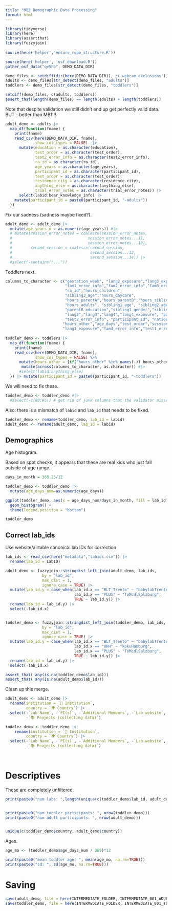 ```yaml
---
title: "MB2 Demographic Data Processing"
format: html
---
```


```r
library(tidyverse)
library(here)
library(assertthat)
library(fuzzyjoin)
 
source(here('helper','ensure_repo_structure.R'))
```

```r
source(here('helper', 'osf_download.R'))
gather_osf_data("qv5hb", DEMO_DATA_DIR)
```

```r
demo_files <- setdiff(dir(here(DEMO_DATA_DIR)), c('webcam_exclusions'))
adults <- demo_files[str_detect(demo_files, "adults")]
toddlers <- demo_files[str_detect(demo_files, "toddlers")]

setdiff(demo_files, c(adults, toddlers))
assert_that(length(demo_files) == length(adults) + length(toddlers))
```

Note that despite validation we still didn't end up get perfectly valid data. BUT - better than MB1!!!

```r
adult_demo <- adults |>
  map_df(function(fname) {
    print(fname)
    read_csv(here(DEMO_DATA_DIR, fname),
             show_col_types = FALSE)  |>
      mutate(education = as.character(education),
             test_order = as.character(test_order),
             test2_error_info = as.character(test2_error_info),
             ra_id = as.character(ra_id), 
             age_years = as.character(age_years),
             participant_id = as.character(participant_id),
             test_order = as.character(test_order),
             residence_city = as.character(residence_city),
             anything_else = as.character(anything_else),
             trial_error_notes = as.character(trial_error_notes)) |>
      select(labid:bear_knowledge_info) |>
    mutate(participant_id = paste0(participant_id, "-adults"))
  }) 
```

Fix our sadness (sadness maybe fixed?).

```r
adult_demo <- adult_demo |>
  mutate(age_years_n = as.numeric(age_years)) #|>
  # mutate(session_error_notes = coalesce(session_error_notes, 
  #                                 session_error_notes...11,
  #                                 session_error_notes...13),
  #        second_session = coalesce(second_session, 
  #                                  second_session...12,
  #                                  second_session...14)) |>
  #select(-contains("..."))
```

Toddlers next.

```r
columns_to_character <- c("gestation_week", "lang2_exposure","lang3_exposure",
                          "fam1_error_info","fam2_error_info","fam3_error_info",
                          "ra_id","hours_children",
                          "sibling3_age","hours_daycare",
                          "hours_parentA","hours_parentB","hours_siblings",
                          "hours_adults", "sibling1_age", "sibling2_age", 
                          "parentB_education","sibling1_gender","sibling2_gender", "sibling4_age", "sibling5_age", 
                          "lang2","lang3","lang4","lang4_exposure", "parentA_education",
                          "test2_error_info", "participant_id", "nationality",
                         "hours_other","age_days","test_order","session_error_info",
                         "lang1_exposure","fam4_error_info","test1_error_info","parentB_native_lang1","hearing_info")
                          
toddler_demo <- toddlers |>
  map_df(function(fname) {
    print(fname)
    read_csv(here(DEMO_DATA_DIR, fname),
             show_col_types = FALSE) %>% 
      mutate(hours_other = {if("hours_other" %in% names(.)) hours_other else 0}) %>% # REMOVE THIS ONCE beinghumanWroclaw has provided the hours_other column
       mutate(across(columns_to_character, as.character)) #|>
      #select(labid:anything_else)
  }) |> mutate(participant_id = paste0(participant_id, "-toddlers"))
```

We will need to fix these.

```r
toddler_demo <- toddler_demo #|>
  #select(-c(80:96)) # get rid of junk columns that the validator missed
```

Also: there is a mismatch of `labid` and `lab_id` that needs to be fixed.

```r
toddler_demo <- rename(toddler_demo, lab_id = labid)
adult_demo <- rename(adult_demo, lab_id = labid)
```

## Demographics

Age histogram.

Based on spot checks, it appears that these are real kids who just fall outside of age range.

```r
days_in_month = 365.25/12

toddler_demo <- toddler_demo |>
  mutate(age_days_num=as.numeric(age_days))

ggplot(toddler_demo, aes(x = age_days_num/days_in_month, fill = lab_id)) + 
  geom_histogram() + 
  theme(legend.position = "bottom")
```

```r
toddler_demo
```

## Correct lab_ids

Use website/airtable canonical lab IDs for correction

```r
lab_ids <- read_csv(here("metadata","labids.csv")) |>
  rename(lab_id = LabID) 

adult_demo <- fuzzyjoin::stringdist_left_join(adult_demo, lab_ids, 
                by = "lab_id", 
                max_dist = 1, 
                ignore_case = TRUE) |>
  mutate(lab_id.y = case_when(lab_id.x == "BLT_Trento" ~ "babylabTrento",
                              lab_id.x == "PLUS" ~ "ToMcdlSalzburg",
                              TRUE ~ lab_id.y)) |>
  rename(lab_id = lab_id.y) |>
  select(-lab_id.x)


toddler_demo <- fuzzyjoin::stringdist_left_join(toddler_demo, lab_ids, 
                by = "lab_id", 
                max_dist = 1, 
                ignore_case = TRUE) |>
  mutate(lab_id.y = case_when(lab_id.x == "BLT_Trento" ~ "babylabTrento",
                              lab_id.x == "UHH" ~ "kokuHamburg",
                              lab_id.x == "PLUS" ~ "ToMcdlSalzburg",
                              TRUE ~ lab_id.y)) |>
  rename(lab_id = lab_id.y) |>
  select(-lab_id.x)

assert_that(!any(is.na(toddler_demo$lab_id)))
assert_that(!any(is.na(adult_demo$lab_id)))
```

Clean up this merge.

```r
adult_demo <- adult_demo |>
  rename(institution = `🏫 Institution`,
         country = `🌍 Country`) |>
  select(-`Lab Name`, -`PI(s)`, -`Additional Members`, -`Lab website`, 
         -`📚 Projects (collecting data)`)

toddler_demo <- toddler_demo |>
    rename(institution = `🏫 Institution`,
         country = `🌍 Country`) |>
  select(-`Lab Name`, -`PI(s)`, -`Additional Members`, -`Lab website`, 
         -`📚 Projects (collecting data)`)

  
```

# Descriptives

These are completely unfiltered.

```r
print(paste0("num labs: ",length(unique(c(toddler_demo$lab_id, adult_demo$lab_id)))))


print(paste0("num toddler participants: ", nrow(toddler_demo)))
print(paste0("num adult participants: ", nrow(adult_demo)))


unique(c(toddler_demo$country, adult_demo$country))

```

Ages.

```r
age_mo <- (toddler_demo$age_days_num / 365)*12

print(paste0("mean toddler age: ", mean(age_mo, na.rm=TRUE)))
print(paste0("sd: ", sd(age_mo, na.rm=TRUE)))

```

# Saving

```r
save(adult_demo, file = here(INTERMEDIATE_FOLDER, INTERMEDIATE_001_ADULT))
save(toddler_demo, file = here(INTERMEDIATE_FOLDER, INTERMEDIATE_001_TODDLER))
```
